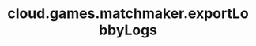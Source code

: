 ---
title: "cloud.games.matchmaker.exportLobbyLogs"
openapi: "POST /games/{game_id}/matchmaker/lobbies/{lobby_id}/logs/export"
---
